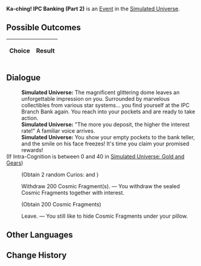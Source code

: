 {{Simulated Universe Event Infobox
|title         = Ka-ching! IPC Banking (Part 2)
|image         = Random Event Bond.png
|type          =
|domains_su    = Occurrence
|domains_ext   = Occurrence
|domains_swarm = 
|domains_gng   = 
|requirements  =
|prev          = {{tx}}
|next          = {{tx}}
|indexRewards  =
|characters    = 
}}
'''Ka-ching! IPC Banking (Part 2)''' is an [[Simulated Universe/Events|Event]] in the [[Simulated Universe]].

==Possible Outcomes==
{| class="article-table"
!Choice
!Result

|}

<!--
==Gameplay Notes==

-->
==Dialogue==
{{Dialogue Start}}
:'''Simulated Universe:''' The magnificent glittering dome leaves an unforgettable impression on you. Surrounded by marvelous collectibles from various star systems... you find yourself at the IPC Branch Bank again. You reach into your pockets and are ready to take action.
:'''Simulated Universe:''' "The more you deposit, the higher the interest rate!" A familiar voice arrives.
:'''Simulated Universe:''' You show your empty pockets to the bank teller, and the smile on his face freezes! It's time you claim your promised rewards!
;(If Intra-Cognition is between 0 and 40 in [[Simulated Universe: Gold and Gears]])
:{{SU Special Dialogue|Erudition|Receive a "money management service" gift from the bank.|Gain the Curios "Gold Coin of Discord" and "Typical Genius Society Gossip."}}
:;(Obtain 2 random Curios<nowiki>:</nowiki> {{Item|Gold Coin of Discord|20|type=Curio|link=Simulated_Universe/Curio#Gold_Coin_of_Discord}} and {{Item|Typical Genius Society Gossip|20|type=Curio|link=Simulated_Universe/Curio#Typical_Genius_Society_Gossip}})
:{{DIcon|Star}} Withdraw 200 Cosmic Fragment(s). &mdash; You withdraw the sealed Cosmic Fragments together with interest.
:;(Obtain 200 Cosmic Fragments)
:{{DIcon|Star}} Leave. &mdash; You still like to hide Cosmic Fragments under your pillow.
{{Dialogue End}}

==Other Languages==
{{Other Languages
|zhs   = 咔嚓——星际和平银行！（其二）
|zht   = 喀嚓——星際和平銀行！（其二）
|ja    = カチャッ――スターピース銀行！（2）
|ko    = 찰칵——스타피스 컴퍼니! (2)
|es    = El banco de la Corporación II
|fr    = Cent patates ! CPI Banque (partie 2)
|ru    = Щёлк! Банк Межзвёздного мира II
|th    = ชิ้ง! ธนาคารสันติภาพแห่งดวงดาว! (2)
|vi    = Tách! Ngân Hàng Hành Tinh Hòa Bình 2
|de    = Klingeling! IFK-Bank (Teil 2)
|id    = *Cekring*! Bank IPC (2)
|pt    = Dindin! Serviços Bancários da CPI (Parte 2)
}}

==Change History==
{{Change History|1.0}}
